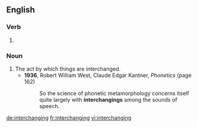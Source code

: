 
==English==

===Verb===
{{head|en|present participle}}

# {{present participle of|interchange|lang=en|nocat=1}}

===Noun===
{{en-noun}}

# The act by which things are interchanged.
#* '''1936''', Robert William West, ‎Claude Edgar Kantner, ''Phonetics'' (page 162)
#*: So the science of phonetic metamorphology concerns itself quite largely with '''interchangings''' among the sounds of speech.

[[de:interchanging]]
[[fr:interchanging]]
[[vi:interchanging]]